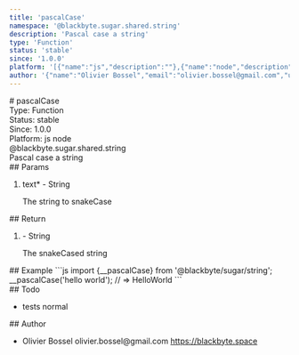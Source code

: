 ```yaml
---
title: 'pascalCase'
namespace: '@blackbyte.sugar.shared.string'
description: 'Pascal case a string'
type: 'Function'
status: 'stable'
since: '1.0.0'
platform: '[{"name":"js","description":""},{"name":"node","description":""}]'
author: '{"name":"Olivier Bossel","email":"olivier.bossel@gmail.com","url":"https://blackbyte.space"}'
---
```


<div class="docmap-mdx">
  # pascalCase
  <div class="_metas">
    <div class="_type">
      <span class="_type-label">Type:</span>
      <span class="_type-value">Function</span>
    </div>
    <div class="_status">
      <span class="_status-label">Status:</span>
      <span class="_status-value -stable">stable</span>
    </div>
    <div class="_since">
      <span class="_since-label">Since:</span>
      <span class="_since-value">1.0.0</span>
    </div>
    <div class="_platform">
      <span class="_platform-label">Platform:</span>
      <span class="_platform-value -js">js</span>
      <span class="_platform-value -node">node</span>
    </div>
  </div>
  <div class="_namespace">@blackbyte.sugar.shared.string</div>
  <div class="_description typo-lead typo-format">Pascal case a string</div>
  <div class="_params">
    ## Params
    <ol class="_list">
      <li class="_item">
        <span class="_name">
          text<span class="_required">*</span>
        </span>
        <span class="_default">-</span> <span class="_type">String</span>
        <p class="_description">The string to snakeCase</p>
      </li>
    </ol>
  </div>
  <div class="_return">
    ## Return
    <ol class="_list">
      <li class="_item">
        <span class="_default">-</span>
        <span class="_type">String</span>
        <p class="_description">The snakeCased string</p>
      </li>
    </ol>
  </div>
  <div class="_examples">
    ## Example ```js import {__pascalCase} from '@blackbyte/sugar/string';
    __pascalCase('hello world'); // => HelloWorld ```
  </div>
  <div class="_todo">
    ## Todo
    <ul class="_list">
      <li class="_item">
        <span class="_description">tests</span>
        <span class="_priority -normal">normal</span>
      </li>
    </ul>
  </div>
  <div class="_author">
    ## Author
    <ul class="_list">
      <li class="_item">
        <span class="_name">Olivier Bossel</span>
        <span class="_email">olivier.bossel@gmail.com</span>
        <a href="https://blackbyte.space" target="_blank" class="_url">
          https://blackbyte.space
        </a>
      </li>
    </ul>
  </div>
</div>
